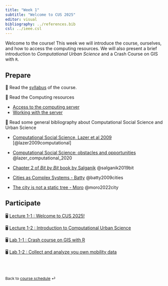 ```yaml
---
title: "Week 1"
subtitle: "Welcome to CUS 2025"
editor: visual
bibliography: ../references.bib
csl: ../ieee.csl
---
```


Welcome to the course! This week we will introduce the course, ourselves, and how to access the computing resources. We will also present a brief introduction to *Computational Urban Science* and a Crash Course on GIS with `R`.

## Prepare

📖 Read the [syllabus](/course-syllabus.html) of the course.

📖 Read the Computing resources

-   [Access to the computing server](/computing-access.html)
-   [Working with the server](/computing-working.html)

📖 Read some general bibliography about Computational Social Science and Urban Science

-   [Computational Social Science, Lazer et al 2009](/pdfs/ComputationalSocialScience.pdf) [@lazer2009computational]

-   [Computational Social Science: obstacles and opportunities](/pdfs/ComputationalSocialScience2.pdf) @lazer_computational_2020

-   [Chapter 2 of *Bit by Bit* book by Salganik](/pdfs/BitbyBit.pdf) @salganik2019bit

-   [Cities as Complex Systems - Batty](/pdfs/Cities_Complex_Systems_Batty_2008.pdf) @batty2009cities

-   [The city is not a static tree - Moro](/pdfs/city-not-a-static-tree.pdf) @moro2022city

## Participate

🖥️ [Lecture 1-1 : Welcome to CUS 2025!](/slides/lec-1-1.html)

🖥️ [Lecture 1-2 : Introduction to Computational Urban Science](/slides/lec-1-2.html)

🖥️ [Lab 1-1 : Crash course on GIS with R](/labs/lab-1-1.html)

🖥️ [Lab 1-2 : Collect and analyze you own mobility data](/labs/lab-1-2.html)

<br><br>

::: {style="font-size: 0.875em;"}
Back to [course schedule](/) ⏎
:::
